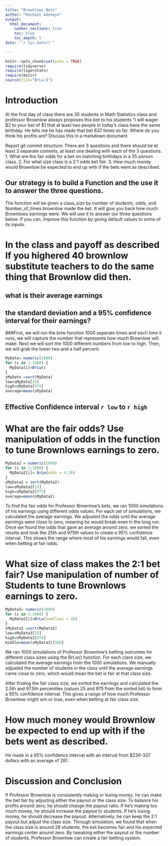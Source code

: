 ```yaml
---
title: "Brownlows Bets"
author: "Racheal Adeneye"
output: 
  html_document:
    number_sections: true
    toc: true
    toc_depth: 5
date: "`r Sys.Date()`"    
    
---
```

```r
knitr::opts_chunk$set(echo = TRUE)
require(tidyverse)
require(tigerstats)
require(knitr)
source(file="BrLw.R")
```


<!-- We recommend you use git branches -- create a separate branch for each major section i.e. Introduction, Methods, Results, Inferential Results, and Discussion and Conclusions - leave the YAML block untouched until the final merge where you put in your own name !-->

# Introduction

<!--In this section you explain what you are trying to show.  Where did the data come from?  What is the research or other question you are trying to answer?!-->

 At the first day of class there are 35 students in Math Statistics class and professor Brownlow always proposes this bet to his students "I will wager $2 to your bet of $1 that at least two people in today's class have  the same birthday.  He tells me he has made that bet 637 times so far. Where do you think his profits are? Discuss this in a markdown document
 
Report git commit structure:
There are 3 questions and there should be at least 3 separate commits, at least one dealing with each of the 3 questions.
1. What are the fair odds for a bet on matching birthdays in a 35 person class.
2. For what size class is a 2:1 odds bet fair.
3. How much money would Brownlow be expected to end up with if the bets went as described.

## Our strategy is to build a Function and the use it to answer the three questions. 

The function will be given a class_size by number of students, odds, and Number_of_times brownlow made the bet.  It will give you back how much Brownlows earnings were. We will use it to answer our three questions below. If you can, improve this function by giving default values to some of its inputs. 

# In the class and payoff as described  If you highered 40 brownlow substitute teachers to do the same thing that Brownlow did then.
## what is their average earnings
## the standard deviation and a 95% confidence interval for their earnings?
  
<!--Explain and display your method of coming up with a 95% confidence interval of  professor Brownlows winnings (or losings)-->
###First, we will run the brlw function 1000 seperate times and each time it runs, we will capture the number that represents how much Brownlow will make. Next we will sort the 1000 different numbers from low to high. Then, we will grab the lower two and a half percent.

```r
MyData= numeric(1000)
for (i in 1:1000) {
  MyData[i]=BrLw()
}
sMyData =sort(MyData)
low=sMyData[25]
high=sMyData[975]
average=mean(sMyData)

```

## Effective Confidence interval `r low` to `r high`

# What are the fair odds? Use manipulation of odds in the function to tune Brownlows earnings to zero. 
```r
MyData2 = numeric(1000)
for (i in 1:1000) {
  MyData2[i]= BrLw(odds = 4.36)
}
sMyData2 = sort(MyData2) 
low=sMyData2[25]
high=sMyData2[975]
average=mean(sMyData2)
```

<!--Decide on your methods:  In this section explain the approach you will take to attack the issue --- how will you decide on a likely estimate of professor Brownlow's earnings or losses after 637 bets. Also explain how you construct a 95% confidence interval about your estimate of his winnings !-->
To find the fair odds for Professor Brownlow’s bets, we ran 1000 simulations of his earnings using different odds values. For each set of simulations, we calculated the average earnings. We adjusted the odds until the average earnings were close to zero, meaning he would break even in the long run. Once we found the odds that gave an average around zero, we sorted the results and took the 25th and 975th values to create a 95% confidence interval. This shows the range where most of his earnings would fall, even when betting at fair odds.



# What size of class makes the 2:1 bet fair?  Use manipulation of number of Students to tune Brownlows earnings to zero.
```r
MyData3= numeric(1000)
for (i in 1:1000) {
  MyData2[i]=BrLw(numClass = 28)
}
sMyData3 =sort(MyData3)
low=sMyData3[25]
high=sMyData3[975]
middle=mean(sMyData3)[500]

```


<!--Explain and display the results of your method of coming up with the estimate of professor Brownlows betting profits!-->

We ran 1000 simulations of Professor Brownlow’s betting outcomes for different class sizes using the BrLw() function. For each class size, we calculated the average earnings from the 1000 simulations. We manually adjusted the number of students in the class until the average earnings came close to zero, which would mean the bet is fair at that class size.

After finding the fair class size, we sorted the earnings and calculated the 2.5th and 97.5th percentiles (values 25 and 975 from the sorted list) to form a 95% confidence interval. This gives a range of how much Professor Brownlow might win or lose, even when betting at fair class size.


# How much money would Brownlow be expected to end up with if the bets went as described.
He made in a 95% confidence interval with an interval from $226-337 dollars with an average of 281.


# Discussion and Conclusion

<!--Discussion and conclusion here.  If professor Brownlow is consistantly making or losing money how could he change his payout so that his profits center on zero?  Also discuss what size his class should be in order to have his current scheme balance at zero profit.!-->
If Professor Brownlow is consistently making or losing money, he can make the bet fair by adjusting either the payout or the class size. To balance his profits around zero, he should change the payout ratio. If he's making too much money, he should increase the payout to students. If he's losing money, he should decrease the payout. Alternatively, he can keep the 2:1 payout but adjust the class size. Through simulation, we found that when the class size is around 28 students, the bet becomes fair and his expected earnings center around zero. By tweaking either the payout or the number of students, Professor Brownlow can create a fair betting system.

